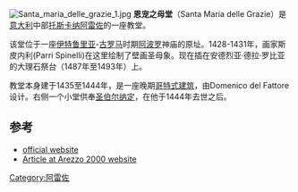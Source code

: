 [[File:Santa_maria_delle_grazie_1.jpg|thumb]]
'''恩宠之母堂'''（Santa Maria delle Grazie）是[[意大利|意大利]]中部[[托斯卡纳|托斯卡纳]][[阿雷佐|阿雷佐]]的一座教堂。

该堂位于一座[[伊特鲁里亚|伊特鲁里亚]]-[[古罗马|古罗马]]时期[[阿波罗|阿波罗]]神庙的原址。1428-1431年，画家斯皮内利(Parri Spinelli)在这里绘制了壁画圣母象。现在插在安德烈亚·德拉·罗比亚的大理石祭台（1487年至1493年）上。

教堂本身建于1435至1444年，是一座晚期[[哥特式建筑|哥特式建筑]]，由Domenico del Fattore设计。右侧一个小堂供奉[[圣伯尔纳定|圣伯尔纳定]]，在他于1444年去世之后。

{{coord|43.4506|N|11.8829|E|source:wikidata-and-enwiki-cat-tree_region:IT|display=title}}
==参考==
{{Reflist}}
*[https://sites.google.com/site/smdgrazie/ official website] {{Wayback|url=https://sites.google.com/site/smdgrazie/ |date=20201014192944 }} {{it icon}}
*[https://web.archive.org/web/20110904075219/http://www.arezzo2000.it/2008/05/28/santa-maria-delle-grazie-1/ Article at Arezzo 2000 website] {{it icon}}
[[Category:阿雷佐|Category:阿雷佐]]